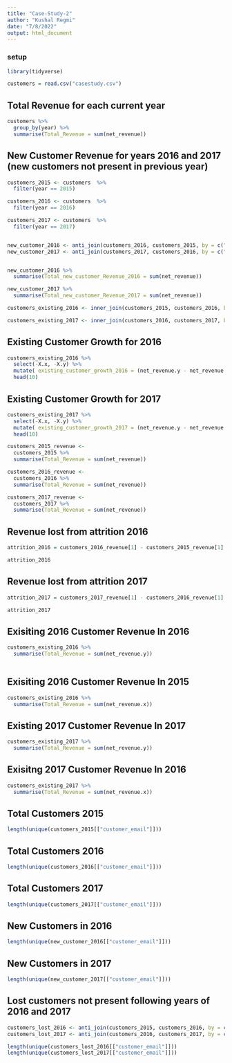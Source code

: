```yaml
---
title: "Case-Study-2"
author: "Kushal Regmi"
date: "7/8/2022"
output: html_document
---
```


### setup

```r
library(tidyverse)
```

```r
customers = read.csv("casestudy.csv")
```


## Total Revenue for each current year

```r
customers %>%
  group_by(year) %>%
  summarise(Total_Revenue = sum(net_revenue))
```





## New Customer Revenue for years 2016 and 2017 (new customers not present in previous year)

```r
customers_2015 <- customers  %>%
  filter(year == 2015)

customers_2016 <- customers  %>%
  filter(year == 2016)

customers_2017 <- customers  %>%
  filter(year == 2017)


new_customer_2016 <- anti_join(customers_2016, customers_2015, by = c("customer_email" = "customer_email"))
new_customer_2017 <- anti_join(customers_2017, customers_2016, by = c("customer_email" = "customer_email"))


new_customer_2016 %>%
  summarise(Total_new_customer_Revenue_2016 = sum(net_revenue))

new_customer_2017 %>%
  summarise(Total_new_customer_Revenue_2017 = sum(net_revenue))
```


```r
customers_existing_2016 <- inner_join(customers_2015, customers_2016, by = c("customer_email" = "customer_email"))

customers_existing_2017 <- inner_join(customers_2016, customers_2017, by = c("customer_email" = "customer_email"))
```


## Existing Customer Growth for 2016 

```r
customers_existing_2016 %>%
  select(-X.x, -X.y) %>%
  mutate( existing_customer_growth_2016 = (net_revenue.y - net_revenue.x)) %>%
  head(10)

```
## Existing Customer Growth for 2017

```r
customers_existing_2017 %>%
  select(-X.x, -X.y) %>%
  mutate( existing_customer_growth_2017 = (net_revenue.y - net_revenue.x)) %>%
  head(10)
```





```r
customers_2015_revenue <-
  customers_2015 %>%
  summarise(Total_Revenue = sum(net_revenue))

customers_2016_revenue <-
  customers_2016 %>%
  summarise(Total_Revenue = sum(net_revenue))

customers_2017_revenue <-
  customers_2017 %>%
  summarise(Total_Revenue = sum(net_revenue))


```

## Revenue lost from attrition 2016

```r
attrition_2016 = customers_2016_revenue[1] - customers_2015_revenue[1]

attrition_2016
```

## Revenue lost from attrition 2017

```r
attrition_2017 = customers_2017_revenue[1] - customers_2016_revenue[1]

attrition_2017
```




## Exisiting 2016 Customer Revenue In 2016

```r
customers_existing_2016 %>%
  summarise(Total_Revenue = sum(net_revenue.y))
  
```


## Exisiting 2016 Customer Revenue In 2015

```r
customers_existing_2016 %>%
  summarise(Total_Revenue = sum(net_revenue.x))
```


## Existing 2017 Customer Revenue In 2017

```r
customers_existing_2017 %>%
  summarise(Total_Revenue = sum(net_revenue.y))
```

## Exisitng 2017 Customer Revenue In 2016


```r
customers_existing_2017 %>%
  summarise(Total_Revenue = sum(net_revenue.x))
```


## Total Customers 2015

```r
length(unique(customers_2015[["customer_email"]]))

```

## Total Customers 2016

```r
length(unique(customers_2016[["customer_email"]]))
```

## Total Customers 2017

```r
length(unique(customers_2017[["customer_email"]]))
```


## New Customers in 2016

```r
length(unique(new_customer_2016[["customer_email"]]))
```

## New Customers in 2017

```r
length(unique(new_customer_2017[["customer_email"]]))
```



## Lost customers not present following years of 2016 and 2017

```r
customers_lost_2016 <- anti_join(customers_2015, customers_2016, by = c("customer_email" = "customer_email"))
customers_lost_2017 <- anti_join(customers_2016, customers_2017, by = c("customer_email" = "customer_email"))

length(unique(customers_lost_2016[["customer_email"]]))
length(unique(customers_lost_2017[["customer_email"]]))
```


